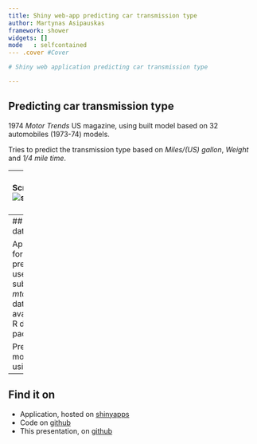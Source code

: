 ```yaml
---
title: Shiny web-app predicting car transmission type
author: Martynas Asipauskas
framework: shower
widgets: []
mode   : selfcontained
--- .cover #Cover

# Shiny web application predicting car transmission type

---
```


## Predicting car transmission type

1974 *Motor Trends* US magazine, using built model based on 32 automobiles (1973-74) models.

Tries to predict the transmission type based on *Miles/(US) gallon*, *Weight* and *1/4 mile time*.

--- 
## Screenshot
![screenshot](screenshot.png)


---
## *mtcars* dataset

Application for prediction uses a subset of *mtcars* dataset available in R datasets packages.

Prediction model is using:
```r
library(datasets)
names(mtcars[, c(1, 6, 7)])
```

---
## Find it on
- Application, hosted on [shinyapps](https://masipauskas.shinyapps.io/web-app)
- Code on [github](https://github.com/masipauskas/coursera-developing-data-products/tree/master/web-app)
- This presentation, on [github](https://github.com/masipauskas/coursera-developing-data-products/tree/master/presentation)
